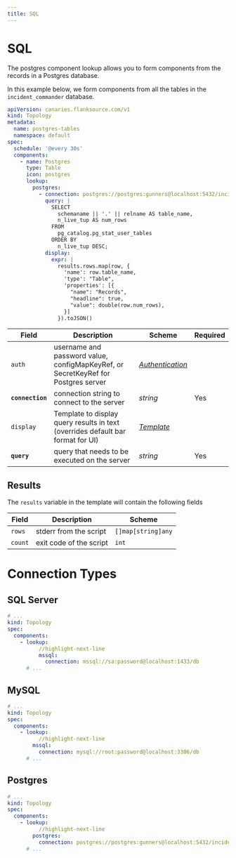 ```yaml
---
title: SQL
---
```



# <AzureSqlServer className="h-10"/> SQL

The postgres component lookup allows you to form components from the records in a Postgres database.

In this example below, we form components from all the tables in the `incident_commander` database.

```yaml title="postgres-tables.yml"
apiVersion: canaries.flanksource.com/v1
kind: Topology
metadata:
  name: postgres-tables
  namespace: default
spec:
  schedule: '@every 30s'
  components:
    - name: Postgres
      type: Table
      icon: postgres
      lookup:
        postgres:
          - connection: postgres://postgres:gunners@localhost:5432/incident_commander?sslmode=disable
            query: |
              SELECT
                schemaname || '.' || relname AS table_name,
                n_live_tup AS num_rows
              FROM
                pg_catalog.pg_stat_user_tables
              ORDER BY
                n_live_tup DESC;
            display:
              expr: |
                results.rows.map(row, {
                  'name': row.table_name,
                  'type': "Table",
                  'properties': [{
                    "name": "Records",
                    "headline": true,
                    "value": double(row.num_rows),
                  }]
                }).toJSON()
```

| Field            | Description                                                                       | Scheme                                            | Required |
| ---------------- | --------------------------------------------------------------------------------- | ------------------------------------------------- | -------- |
| `auth`           | username and password value, configMapKeyRef, or SecretKeyRef for Postgres server | [_Authentication_](../concepts/authentication.md) |          |
| **`connection`** | connection string to connect to the server                                        | _string_                                          | Yes      |
| `display`        | Template to display query results in text (overrides default bar format for UI)   | [_Template_](../concepts/templating.md)           |          |
| **`query`**      | query that needs to be executed on the server                                     | _string_                                          | Yes      |

## Results

The `results` variable in the template will contain the following fields

| Field   | Description             | Scheme             |
| ------- | ----------------------- | ------------------ |
| `rows`  | stderr from the script  | `[]map[string]any` |
| `count` | exit code of the script | `int`              |

# Connection Types

## <Icon name="mssql" /> SQL Server

```yaml title=lookup-mssql.yaml
# ...
kind: Topology
spec:
  components:
    - lookup:
          //highlight-next-line
          mssql:
            connection: mssql://sa:password@localhost:1433/db
      # ...
```


## <Icon name="mysql" /> MySQL



```yaml title=lookup-mssql.yaml
# ...
kind: Topology
spec:
  components:
    - lookup:
          //highlight-next-line
        mssql:
          connection: mysql://root:password@localhost:3306/db
      # ...
```
## <Icon name="postgres" /> Postgres


```yaml title=lookup-postgres.yaml
# ...
kind: Topology
spec:
  components:
    - lookup:
          //highlight-next-line
        postgres:
          connection: postgres://postgres:gunners@localhost:5432/incident_commander?sslmode=disable
      # ...
```


